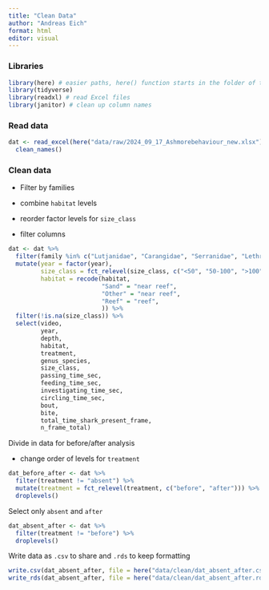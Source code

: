 ```yaml
---
title: "Clean Data"
author: "Andreas Eich"
format: html
editor: visual
---
```


### Libraries

```r
library(here) # easier paths, here() function starts in the folder of the RStudio project
library(tidyverse)
library(readxl) # read Excel files
library(janitor) # clean up column names
```

### Read data

```r
dat <- read_excel(here("data/raw/2024_09_17_Ashmorebehaviour_new.xlsx")) %>% 
  clean_names()
```

### Clean data

-   Filter by families

-   combine `habitat` levels

-   reorder factor levels for `size_class`

-   filter columns

```r
dat <- dat %>% 
  filter(family %in% c("Lutjanidae", "Carangidae", "Serranidae", "Lethrinidae")) %>% 
  mutate(year = factor(year),
         size_class = fct_relevel(size_class, c("<50", "50-100", ">100")),
         habitat = recode(habitat, 
                          "Sand" = "near reef",
                          "Other" = "near reef",
                          "Reef" = "reef",
                          )) %>% 
  filter(!is.na(size_class)) %>% 
  select(video,
         year,
         depth,
         habitat,
         treatment,
         genus_species,
         size_class,
         passing_time_sec,
         feeding_time_sec,
         investigating_time_sec, 
         circling_time_sec,
         bout,
         bite,
         total_time_shark_present_frame,
         n_frame_total)
```

Divide in data for before/after analysis

-   change order of levels for `treatment`

```r
dat_before_after <- dat %>% 
  filter(treatment != "absent") %>% 
  mutate(treatment = fct_relevel(treatment, c("before", "after"))) %>% 
  droplevels()
```

Select only `absent` and `after`

```r
dat_absent_after <- dat %>% 
  filter(treatment != "before") %>% 
  droplevels()
```

Write data as `.csv` to share and `.rds` to keep formatting

```r
write.csv(dat_absent_after, file = here("data/clean/dat_absent_after.csv"), row.names = F)
write_rds(dat_absent_after, file = here("data/clean/dat_absent_after.rds"))
```
